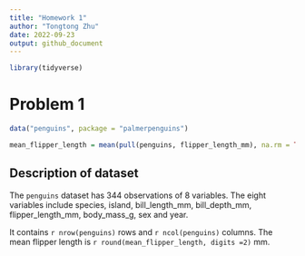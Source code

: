 ```yaml
---
title: "Homework 1"
author: "Tongtong Zhu"
date: 2022-09-23
output: github_document
---
```


```r
library(tidyverse)
```

# Problem 1

```r
data("penguins", package = "palmerpenguins")
```

```r
mean_flipper_length = mean(pull(penguins, flipper_length_mm), na.rm = TRUE)
```

## Description of dataset

The `penguins` dataset has 344 observations of 8 variables. The eight variables include species, island, bill_length_mm, bill_depth_mm, flipper_length_mm, body_mass_g, sex and year.

It contains `r nrow(penguins)` rows and `r ncol(penguins)` columns. The mean flipper length is `r round(mean_flipper_length, digits =2)` mm.







